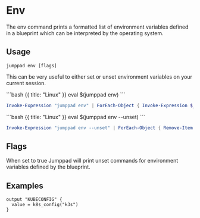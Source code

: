 # Env

<Intro>
The env command prints a formatted list of environment variables defined in a blueprint which can be interpreted by the operating system.
</Intro>

## Usage

```shell
jumppad env [flags]
```

This can be very useful to either set or unset environment variables on your current session.

<CodeGroup title="Set environment variables on your current session.">
```bash {{ title: "Linux" }}
  eval $(jumppad env)
```

```powershell {{ title: "Windows" }}
Invoke-Expression "jumppad env" | ForEach-Object { Invoke-Expression $_ }
```
</CodeGroup>

<CodeGroup title="Unset environment variables on your current session.">
```bash {{ title: "Linux" }}
eval $(jumppad env --unset)
```

```powershell {{ title: "Windows" }}
Invoke-Expression "jumppad env --unset" | ForEach-Object { Remove-Item $_ }
```
</CodeGroup>

## Flags

<Properties>
  <Property name="unset" type="boolean" required="false" value="false">
    When set to true Jumppad will print unset commands for environment variables defined by the blueprint.
  </Property>
</Properties>

## Examples

```hcl {{ title: "Example defining environment variables using output resources." }}
output "KUBECONFIG" {
  value = k8s_config("k3s")
}
```